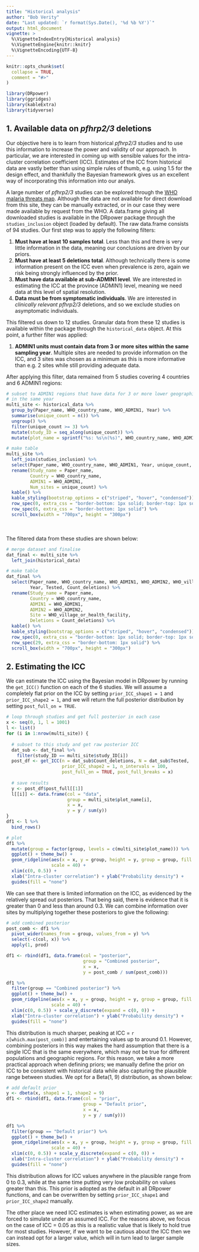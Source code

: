 ---
title: "Historical analysis"
author: "Bob Verity"
date: "Last updated: `r format(Sys.Date(), '%d %b %Y')`"
output: html_document
vignette: >
  %\VignetteIndexEntry{Historical analysis}
  %\VignetteEngine{knitr::knitr}
  %\VignetteEncoding{UTF-8}
---

```{r, include = FALSE}
knitr::opts_chunk$set(
  collapse = TRUE,
  comment = "#>"
)
```
```{r, echo=FALSE, message=FALSE, warning=FALSE}
library(DRpower)
library(ggridges)
library(kableExtra)
library(tidyverse)
```

## 1. Available data on *pfhrp2/3* deletions

Our objective here is to learn from historical *pfhrp2/3* studies and to use this information to increase the power and validity of our approach. In particular, we are interested in coming up with sensible values for the intra-cluster correlation coefficient (ICC). Estimates of the ICC from historical data are vastly better than using simple rules of thumb, e.g. using 1.5 for the design effect, and thankfully the Bayesian framework gives us an excellent way of incorporating this information into our analys.

A large number of *pfhrp2/3* studies can be explored through the [WHO malaria threats map](https://apps.who.int/malaria/maps/threats/). Although the data are not available for direct download from this site, they can be manually extracted, or in our case they were made available by request from the WHO. A data.frame giving all downloaded studies is available in the DRpower package through the `studies_inclusion` object (loaded by default). The raw data.frame consists of 94 studies. Our first step was to apply the following filters:

1. **Must have at least 10 samples total**. Less than this and there is very little information in the data, meaning our conclusions are driven by our priors.
2. **Must have at least 5 deletions total**. Although technically there is some information present on the ICC even when prevalence is zero, again we risk being strongly influenced by the prior.
3. **Must have data available at sub-ADMIN1 level**. We are interested in estimating the ICC at the province (ADMIN1) level, meaning we need data at this level of spatial resolution.
4. **Data must be from symptomatic individuals**. We are interested in *clinically relevant* *pfhrp2/3* deletions, and so we exclude studies on asymptomatic individuals.

This filtered us down to 12 studies. Granular data from these 12 studies is available within the package through the `historical_data` object. At this point, a further filter was applied:

1. **ADMIN1 units must contain data from 3 or more sites within the same sampling year**. Multiple sites are needed to provide information on the ICC, and 3 sites was chosen as a minimum as this is more informative than e.g. 2 sites while still providing adequate data.

After applying this filter, data remained from 5 studies covering 4 countries and 6 ADMIN1 regions:

```{r, echo=FALSE, message=FALSE, warning=FALSE}
# subset to ADMIN1 regions that have data for 3 or more lower geographical units
# in the same year
multi_site <- historical_data %>%
  group_by(Paper_name, WHO_country_name, WHO_ADMIN1, Year) %>%
  summarise(unique_count = n()) %>%
  ungroup() %>%
  filter(unique_count >= 3) %>%
  mutate(study_ID = seq_along(unique_count)) %>%
  mutate(plot_name = sprintf("%s: %s\n(%s)", WHO_country_name, WHO_ADMIN1, Paper_name))

# make table
multi_site %>%
  left_join(studies_inclusion) %>%
  select(Paper_name, WHO_country_name, WHO_ADMIN1, Year, unique_count, Paper_link) %>%
  rename(Study_name = Paper_name,
         Country = WHO_country_name,
         ADMIN1 = WHO_ADMIN1,
         Num_sites = unique_count) %>%
  kable() %>%
  kable_styling(bootstrap_options = c("striped", "hover", "condensed")) %>%
  row_spec(0, extra_css = "border-bottom: 1px solid; border-top: 1px solid") %>%
  row_spec(6, extra_css = "border-bottom: 1px solid") %>%
  scroll_box(width = "700px", height = "300px")

```

<br>
<br>
The filtered data from these studies are shown below:

```{r, echo=FALSE, message=FALSE, warning=FALSE}
# merge dataset and finalise
dat_final <- multi_site %>%
  left_join(historical_data)

# make table
dat_final %>%
  select(Paper_name, WHO_country_name, WHO_ADMIN1, WHO_ADMIN2, WHO_village_or_health_facility,
         Year, Tested, Count_deletions) %>%
  rename(Study_name = Paper_name,
         Country = WHO_country_name,
         ADMIN1 = WHO_ADMIN1,
         ADMIN2 = WHO_ADMIN2,
         Site = WHO_village_or_health_facility,
         Deletions = Count_deletions) %>%
  kable() %>%
  kable_styling(bootstrap_options = c("striped", "hover", "condensed")) %>%
  row_spec(0, extra_css = "border-bottom: 1px solid; border-top: 1px solid") %>%
  row_spec(29, extra_css = "border-bottom: 1px solid") %>%
  scroll_box(width = "700px", height = "300px")
```

## 2. Estimating the ICC

We can estimate the ICC using the Bayesian model in DRpower by running the `get_ICC()` function on each of the 6 studies. We will assume a completely flat prior on the ICC by setting `prior_ICC_shape1 = 1` and `prior_ICC_shape2 = 1`, and we will return the full posterior distribution by setting `post_full_on = TRUE`.

```{r, echo=FALSE, message=FALSE, warning=FALSE}
# loop through studies and get full posterior in each case
x <- seq(0, 1, l = 1001)
l <- list()
for (i in 1:nrow(multi_site)) {
  
  # subset to this study and get raw posterior ICC
  dat_sub <- dat_final %>%
    filter(study_ID == multi_site$study_ID[i])
  post_df <- get_ICC(n = dat_sub$Count_deletions, N = dat_sub$Tested,
                     prior_ICC_shape2 = 1, n_intervals = 100,
                     post_full_on = TRUE, post_full_breaks = x)
  
  # save results
  y <- post_df$post_full[[1]]
  l[[i]] <- data.frame(col = "data",
                       group = multi_site$plot_name[i],
                       x = x,
                       y = y / sum(y))
}
df1 <- l %>%
  bind_rows()

# plot
df1 %>%
  mutate(group = factor(group, levels = c(multi_site$plot_name))) %>%
  ggplot() + theme_bw() +
  geom_ridgeline(aes(x = x, y = group, height = y, group = group, fill = col),
                 scale = 40) +
  xlim(c(0, 0.5)) +
  xlab("Intra-cluster correlation") + ylab("Probability density") +
  guides(fill = "none")
```

We can see that there is limited information on the ICC, as evidenced by the relatively spread out posteriors. That being said, there is evidence that it is greater than 0 and less than around 0.3. We can combine information over sites by multiplying together these posteriors to give the following:

```{r, echo=FALSE, message=FALSE, warning=FALSE, fig.height=2.5, fig.width=5}
# add combined posterior
post_comb <- df1 %>%
  pivot_wider(names_from = group, values_from = y) %>%
  select(-c(col, x)) %>%
  apply(1, prod)

df1 <- rbind(df1, data.frame(col = "posterior",
                             group = "Combined posterior",
                             x = x,
                             y = post_comb / sum(post_comb)))

df1 %>%
  filter(group == "Combined posterior") %>%
  ggplot() + theme_bw() +
  geom_ridgeline(aes(x = x, y = group, height = y, group = group, fill = col),
                 scale = 40) +
  xlim(c(0, 0.5)) + scale_y_discrete(expand = c(0, 0)) +
  xlab("Intra-cluster correlation") + ylab("Probability density") +
  guides(fill = "none")
```

This distribution is much sharper, peaking at ICC = `r x[which.max(post_comb)]` and entertaining values up to around 0.1. However, combining posteriors in this way makes the hard assumption that there is a single ICC that is the same everywhere, which may not be true for different populations and geographic regions. For this reason, we take a more practical approach when defining priors; we manually define the prior on ICC to be consistent with historical data while also capturing the plausible range between studies. We opt for a Beta(1, 9) distribution, as shown below:

```{r, echo=FALSE, message=FALSE, warning=FALSE, fig.height=2.5, fig.width=5}
# add default prior
y <- dbeta(x, shape1 = 1, shape2 = 9)
df1 <- rbind(df1, data.frame(col = "prior",
                             group = "Default prior",
                             x = x,
                             y = y / sum(y)))

df1 %>%
  filter(group == "Default prior") %>%
  ggplot() + theme_bw() +
  geom_ridgeline(aes(x = x, y = group, height = y, group = group, fill = col),
                 scale = 40) +
  xlim(c(0, 0.5)) + scale_y_discrete(expand = c(0, 0)) +
  xlab("Intra-cluster correlation") + ylab("Probability density") +
  guides(fill = "none")
```

This distribution allows for ICC values anywhere in the plausible range from 0 to 0.3, while at the same time putting very low probability on values greater than this. This prior is adopted as the default in all DRpower functions, and can be overwritten by setting  `prior_ICC_shape1` and `prior_ICC_shape2` manually.

The other place we need ICC estimates is when estimating power, as we are forced to simulate under an assumed ICC. For the reasons above, we focus on the case of ICC = 0.05 as this is a realistic value that is likely to hold true for most studies. However, if we want to be cautious about the ICC then we can instead opt for a larger value, which will in turn lead to larger sample sizes.

